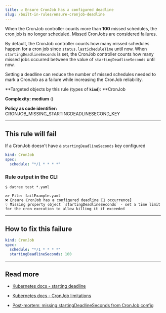 ```yaml
---
title: ☑️ Ensure CronJob has a configured deadline
slug: /built-in-rules/ensure-cronjob-deadline
---
```



When the CronJob controller counts more than **100** missed schedules, the cron job is no longer scheduled. Missed CronJobs are considered failures.

By default, the CronJob controller counts how many missed schedules happen for a cron job since `status.lastScheduleTime` until now. When `startingDeadlineSeconds` is set, the CronJob controller counts how many missed jobs occurred between the value of `startingDeadlineSeconds` until now.

Setting a deadline can reduce the number of missed schedules needed to mark a CronJob as a failure while increasing the CronJob reliability.

**Targeted objects by this rule (types of **`kind`**): **CronJob

**Complexity:** **medium** (<Complexity/>)

**Policy as code identifier:** CRONJOB_MISSING_STARTINGDEADLINESECOND_KEY

---

## This rule will fail

If a CronJob doesn't have a `startingDeadlineSeconds` key configured

```yaml
kind: CronJob
spec:
  schedule: "*/1 * * * *"
```

### Rule output in the CLI

```terminal
$ datree test *.yaml

>> File: failExample.yaml
❌ Ensure CronJob has a configured deadline [1 occurrence]
💡 Missing property object `startingDeadlineSeconds` - set a time limit for the cron execution to allow killing it if exceeded
```

---

## How to fix this failure

```yaml
kind: CronJob
spec:
  schedule: "*/1 * * * *"
  startingDeadlineSeconds: 100
```

---

## Read more

- [Kubernetes docs - starting deadline](https://kubernetes.io/docs/tasks/job/automated-tasks-with-cron-jobs/#starting-deadline)

- [Kubernetes docs - CronJob limitations](https://kubernetes.io/docs/concepts/workloads/controllers/cron-jobs/#cron-job-limitations)

- [Post-mortem: missing startingDeadlineSeconds from CronJob config](https://timewitch.net/post/2020-04-04-cronjob-retro/)
